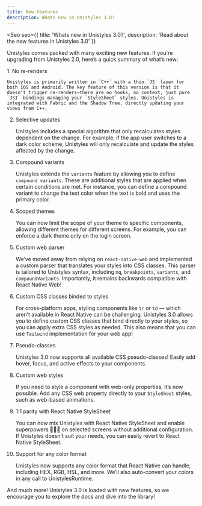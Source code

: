 ```yaml
---
title: New features
description: Whats new in Unistyles 3.0?
---
```



<Seo
    seo={{
        title: 'Whats new in Unistyles 3.0?',
        description: 'Read about the new features in Unistyles 3.0'
    }}
>

Unistyles comes packed with many exciting new features. If you're upgrading from Unistyles 2.0, here’s a quick summary of what’s new:

<Steps>
1. No re-renders

    Unistyles is primarily written in `C++` with a thin `JS` layer for both iOS and Android. The key feature of this version is that it doesn’t trigger re-renders—there are no hooks, no context, just pure `JSI` bindings managing your `StyleSheet` styles. Unistyles is integrated with Fabric and the Shadow Tree, directly updating your views from C++.

2. Selective updates

    Unistyles includes a special algorithm that only recalculates styles dependent on the change. For example, if the app user switches to a dark color scheme, Unistyles will only recalculate and update the styles affected by the change.

3. Compound variants

    Unistyles extends the `variants` feature by allowing you to define `compound variants`. These are additional styles that are applied when certain conditions are met. For instance, you can define a compound variant to change the text color when the text is bold and uses the primary color.

4. Scoped themes

    You can now limit the scope of your theme to specific components, allowing different themes for different screens. For example, you can enforce a dark theme only on the login screen.

5. Custom web parser

    We’ve moved away from relying on `react-native-web` and implemented a custom parser that translates your styles into CSS classes. This parser is tailored to Unistyles syntax, including `mq`, `breakpoints`, `variants`, and `compoundVariants`. Importantly, it remains backwards compatible with React Native Web!

6. Custom CSS classes binded to styles

    For cross-platform apps, styling components like `tr` or `td` — which aren’t available in React Native can be challenging. Unistyles 3.0 allows you to define custom CSS classes that bind directly to your styles, so you can apply extra CSS styles as needed. This also means that you can use `Tailwind` implementation for your web app!

7. Pseudo-classes

    Unistyles 3.0 now supports all available CSS pseudo-classes! Easily add hover, focus, and active effects to your components.

8. Custom web styles

    If you need to style a component with web-only properties, it’s now possible. Add any CSS web property directly to your `StyleSheet` styles, such as web-based animations.

9. 1:1 parity with React Native StyleSheet

    You can now mix Unistyles with React Native StyleSheet and enable superpowers 🦸🏼‍♂️ on selected screens without additional configuration. If Unistyles doesn’t suit your needs, you can easily revert to React Native StyleSheet.

10. Support for any color format

    Unistyles now supports any color format that React Native can handle, including HEX, RGB, HSL, and more. We’ll also auto-convert your colors in any call to UnistylesRuntime.

</Steps>

And much more! Unistyles 3.0 is loaded with new features, so we encourage you to explore the docs and dive into the library!

</Seo>
